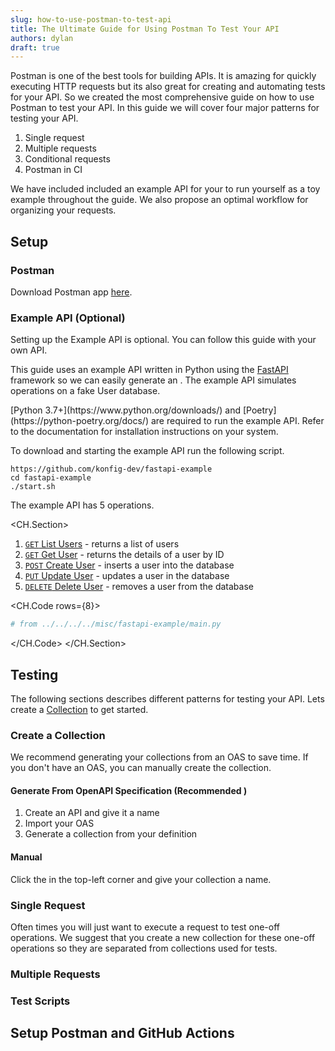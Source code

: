 ```yaml
---
slug: how-to-use-postman-to-test-api
title: The Ultimate Guide for Using Postman To Test Your API
authors: dylan
draft: true
---
```




Postman is one of the best tools for building APIs. It is amazing for quickly
executing HTTP requests but its also great for creating and automating tests for
your API. So we created the most comprehensive guide on how to use Postman to
test your API. In this guide we will cover four major patterns for testing your
API.

1. Single request
2. Multiple requests
3. Conditional requests
4. Postman in CI

We have included included an example API for your to run yourself as a toy
example throughout the guide. We also propose an optimal workflow for organizing
your requests.

## Setup

### Postman

Download Postman app [here](https://www.postman.com/downloads/).

### Example API (Optional)

<Admonition type="note" title="Optional">
    Setting up the Example API is optional. You can follow this guide with your own API.
</Admonition>

This guide uses an example API written in Python using the
[FastAPI](https://fastapi.tiangolo.com/) framework so we can easily generate an
[<Tooltip tip="OpenAPI Specification" text="OAS"/>](https://swagger.io/specification/). The example API simulates
<Tooltip tip="Create, read, update, and delete" text="CRUD"/> operations on a
fake User database.

<Admonition type="info" title="System Requirements">
    [Python 3.7+](https://www.python.org/downloads/) and
    [Poetry](https://python-poetry.org/docs/) are required to run the example
    API. Refer to the documentation for installation instructions on your
    system.
</Admonition>

To download and starting the example API run the following script.

```shell
https://github.com/konfig-dev/fastapi-example
cd fastapi-example
./start.sh
```

The example API has 5 operations.

<CH.Section>
1. [`GET` List Users](focus://20:22) - returns a list of users
2. [`GET` Get User](focus://25:30) - returns the details of a user by ID
3. [`POST` Create User](focus://33:36) - inserts a user into the database
4. [`PUT` Update User](focus://39:45) - updates a user in the database
5. [`DELETE` Delete User](focus://48:54) - removes a user from the database

<CH.Code rows={8}>
```python main.py
# from ../../../../misc/fastapi-example/main.py
```
</CH.Code>
</CH.Section>

## Testing

The following sections describes different patterns for testing your API. Lets
create a
[Collection](https://learning.postman.com/docs/collections/collections-overview/#:~:text=Postman%20Collections%20are%20a%20group,particular%20request%20in%20your%20history.)
to get started.

### Create a Collection

We recommend generating your collections from an OAS to save time. If you don't
have an OAS, you can manually create the collection.

#### Generate From OpenAPI Specification (Recommended <Flame/>)

1. Create an API and give it a name
2. Import your OAS
3. Generate a collection from your definition

<VideoPlayer playing loop url="/video/generate-collection.mov"/>

#### Manual

Click the <PlusButton/> in the top-left corner and give your collection a name.

<VideoPlayer playing loop url="/video/create-collection.mov"/>

### Single Request

Often times you will just want to execute a request to test one-off operations.
We suggest that you create a new collection for these one-off operations so they
are separated from collections used for tests.

### Multiple Requests

### Test Scripts

## Setup Postman and GitHub Actions




